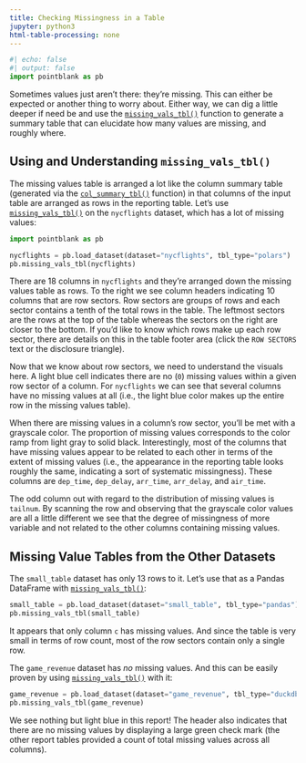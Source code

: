 ```yaml
---
title: Checking Missingness in a Table
jupyter: python3
html-table-processing: none
---
```


```python
#| echo: false
#| output: false
import pointblank as pb
```

Sometimes values just aren't there: they're missing. This can either be expected or another thing to
worry about. Either way, we can dig a little deeper if need be and use the
[`missing_vals_tbl()`](https://posit-dev.github.io/pointblank/reference/missing_vals_tbl.html)
function to generate a summary table that can elucidate how many values are missing, and roughly
where.

## Using and Understanding `missing_vals_tbl()`

The missing values table is arranged a lot like the column summary table (generated via the
[`col_summary_tbl()`](https://posit-dev.github.io/pointblank/reference/col_summary_tbl.html)
function) in that columns of the input table are arranged as rows in the reporting table. Let's use
[`missing_vals_tbl()`](https://posit-dev.github.io/pointblank/reference/missing_vals_tbl.html) on
the `nycflights` dataset, which has a lot of missing values:

```python
import pointblank as pb

nycflights = pb.load_dataset(dataset="nycflights", tbl_type="polars")
pb.missing_vals_tbl(nycflights)
```

There are 18 columns in `nycflights` and they're arranged down the missing values table as rows. To
the right we see column headers indicating 10 columns that are row sectors. Row sectors are groups
of rows and each sector contains a tenth of the total rows in the table. The leftmost sectors are
the rows at the top of the table whereas the sectors on the right are closer to the bottom. If you'd
like to know which rows make up each row sector, there are details on this in the table footer area
(click the `ROW SECTORS` text or the disclosure triangle).

Now that we know about row sectors, we need to understand the visuals here. A light blue cell
indicates there are no (`0`) missing values within a given row sector of a column. For `nycflights`
we can see that several columns have no missing values at all (i.e., the light blue color makes up
the entire row in the missing values table).

When there are missing values in a column's row sector, you'll be met with a grayscale color. The
proportion of missing values corresponds to the color ramp from light gray to solid black.
Interestingly, most of the columns that have missing values appear to be related to each other in
terms of the extent of missing values (i.e., the appearance in the reporting table looks roughly the
same, indicating a sort of systematic missingness). These columns are `dep_time`, `dep_delay`,
`arr_time`, `arr_delay`, and `air_time`.

The odd column out with regard to the distribution of missing values is `tailnum`. By scanning the
row and observing that the grayscale color values are all a little different we see that the degree
of missingness of more variable and not related to the other columns containing missing values.

## Missing Value Tables from the Other Datasets

The `small_table` dataset has only 13 rows to it. Let's use that as a Pandas DataFrame with
[`missing_vals_tbl()`](https://posit-dev.github.io/pointblank/reference/missing_vals_tbl.html):

```python
small_table = pb.load_dataset(dataset="small_table", tbl_type="pandas")
pb.missing_vals_tbl(small_table)
```

It appears that only column `c` has missing values. And since the table is very small in terms of
row count, most of the row sectors contain only a single row.

The `game_revenue` dataset has *no* missing values. And this can be easily proven by using
[`missing_vals_tbl()`](https://posit-dev.github.io/pointblank/reference/missing_vals_tbl.html) with
it:

```python
game_revenue = pb.load_dataset(dataset="game_revenue", tbl_type="duckdb")
pb.missing_vals_tbl(game_revenue)
```

We see nothing but light blue in this report! The header also indicates that there are no missing
values by displaying a large green check mark (the other report tables provided a count of total
missing values across all columns).
